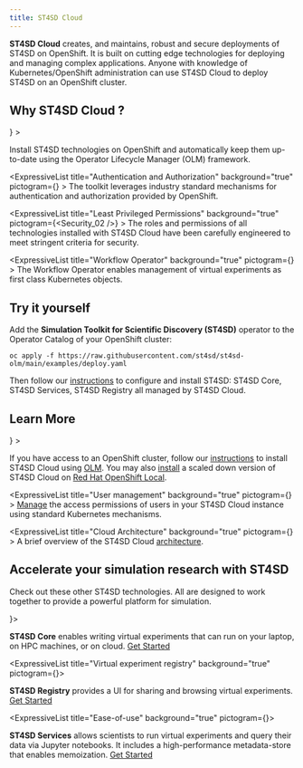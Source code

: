 ```yaml
---
title: ST4SD Cloud
---
```



<!--

  Copyright IBM Inc. All Rights Reserved.
  SPDX-License-Identifier: Apache-2.0

-->





<!--
VV: This is the OpenShift logo, but it's too tiny to use
-->


**ST4SD Cloud** creates, and maintains, robust and secure deployments of ST4SD on OpenShift.
It is built on cutting edge technologies for deploying and managing complex applications.
Anyone with knowledge of Kubernetes/OpenShift administration can use ST4SD Cloud to deploy ST4SD on an OpenShift cluster.

## Why ST4SD Cloud ?

<div className="expressive-content-list-group">
  <ExpressiveList
    title="Automatic updates"
    background="true"
    pictogram={<Renew />}
    >

Install ST4SD technologies on OpenShift and automatically keep them up-to-date using the Operator Lifecycle Manager (OLM) framework.
  </ExpressiveList>

  <ExpressiveList
    title="Authentication and Authorization"
    background="true"
    pictogram={<AccessManagement />}
    >
The toolkit leverages industry standard mechanisms for authentication and authorization provided by OpenShift.
  </ExpressiveList>

  <ExpressiveList
    title="Least Privileged Permissions"
    background="true"
    pictogram={<Security_02 />}
    >
The roles and permissions of all technologies installed with ST4SD Cloud have been carefully engineered to meet stringent criteria for security.
  </ExpressiveList>

  <ExpressiveList
    title="Workflow Operator"
    background="true"
    pictogram={<Kubernetes />}
    >
The Workflow Operator enables management of virtual experiments as first class Kubernetes objects.
  </ExpressiveList>
</div>


## Try it yourself

<!-- VV: This will have to do till we write a better `quickstart` for ST4SD Cloud -->

Add the **Simulation Toolkit for Scientific Discovery (ST4SD)** operator to the Operator Catalog of your OpenShift cluster:

```
oc apply -f https://raw.githubusercontent.com/st4sd/st4sd-olm/main/examples/deploy.yaml
```

Then follow our <a href="https://github.com/st4sd/st4sd-olm" target="_blank">instructions</a> to configure and install ST4SD:
ST4SD Core, ST4SD Services, ST4SD Registry all managed by ST4SD Cloud.

## Learn More

<div className="expressive-content-list-group">
  <ExpressiveList
    title="Installation"
    background="true"
    pictogram={<Kubernetes />}
    >

If you have access to an OpenShift cluster, follow our [instructions](/installation#install-on-kubernetes-and-openshift) to install ST4SD Cloud using <a href="https://olm.operatorframework.io/">OLM</a>.
You may also [install](/installation#install-on-openshift-local) a scaled down version of ST4SD Cloud on <a href="https://developers.redhat.com/products/openshift-local/overview" target="_blank">Red Hat OpenShift Local</a>.

  </ExpressiveList>

  <ExpressiveList
    title="User management"
    background="true"
    pictogram={<AccessManagement />}
    >
[Manage](/cloud-manage-users) the access permissions of users in your ST4SD Cloud instance using standard Kubernetes mechanisms.
  </ExpressiveList>

  <ExpressiveList
    title="Cloud Architecture"
    background="true"
    pictogram={<Connect />}
    >
A brief overview of the ST4SD Cloud [architecture](/cloud-architecture).
  </ExpressiveList>

</div>

## Accelerate your simulation research with ST4SD

Check out these other ST4SD technologies. All are designed to work together to provide a powerful platform for simulation.

<div className="expressive-content-list-group">
  <ExpressiveList
    title="Multi-platform virtual experiments"
    background="true"
    pictogram={<CodeSyntax />}>

  **ST4SD Core** enables writing virtual experiments that can run on your laptop, on HPC machines, or on cloud. [Get Started](/st4sd-core-getting-started)

  </ExpressiveList>

  <ExpressiveList
    title="Virtual experiment registry"
    background="true"
    pictogram={<CarbonForIbmDotcom />}>

   **ST4SD Registry** provides a UI for sharing and browsing virtual experiments. [Get Started](/st4sd-registry-getting-started)

  </ExpressiveList>

  <ExpressiveList
    title="Ease-of-use"
    background="true"
    pictogram={<NetworkServices />}>

  **ST4SD Services** allows scientists to run virtual experiments and query their data via Jupyter notebooks.
   It includes a high-performance metadata-store that enables memoization. [Get Started](/st4sd-services-getting-started)

  </ExpressiveList>

</div>
